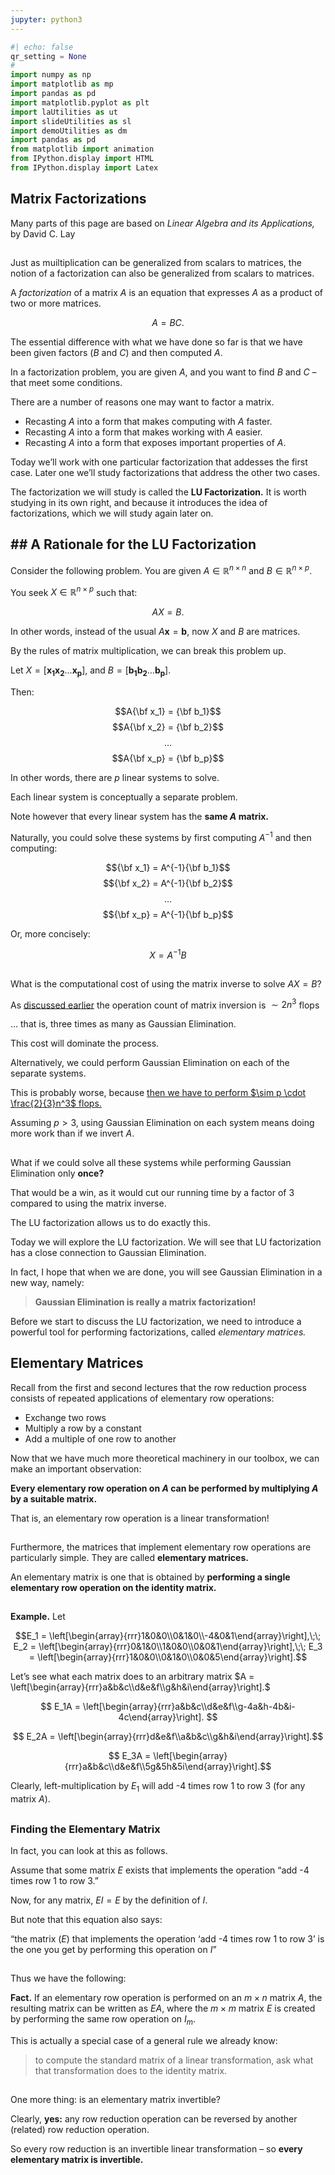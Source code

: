 ```yaml
---
jupyter: python3
---
```

```python
#| echo: false
qr_setting = None
#
import numpy as np
import matplotlib as mp
import pandas as pd
import matplotlib.pyplot as plt
import laUtilities as ut
import slideUtilities as sl
import demoUtilities as dm
import pandas as pd
from matplotlib import animation
from IPython.display import HTML
from IPython.display import Latex

```
<!--
This comment somehow suppresses the title page
-->
## Matrix Factorizations

:::: {.content-hidden when-profile="slides"}
::: {.column-margin}
Many parts of this page are based on _Linear Algebra and its
Applications,_ by David C. Lay
:::
::::

::: {.content-visible when-profile="slides"}
##
:::

Just as muiltiplication can be generalized from scalars to matrices, the notion of a factorization can also be generalized from scalars to matrices.

A _factorization_ of a matrix $A$ is an equation that expresses $A$ as a product of two or more matrices.  

$$A = BC.$$




::: {.fragment}
The essential difference with what we have done so far is that we have been given factors ($B$ and $C$) and then computed $A$.  

In a factorization problem, you are given $A$, and you want to find $B$ and $C$ -- that meet some conditions.
:::

::: {.fragment}
There are a number of reasons one may want to factor a matrix.

* Recasting $A$ into a form that makes computing with $A$ faster.
* Recasting $A$ into a form that makes working with $A$ easier.
* Recasting $A$ into a form that exposes important properties of $A$.
:::

::: {.fragment}
Today we'll work with one particular factorization that addesses the first case.   Later one we'll study factorizations that address the other two cases.
:::

::: {.fragment}
The factorization we will study is called the __LU Factorization.__  It is worth studying in its own right, and because it introduces the idea of factorizations, which we will study again later on.
:::

## ## A Rationale for the LU Factorization

::: {.fragment}
Consider the following problem.  You are given $A \in \mathbb{R}^{n\times n}$ and $B \in \mathbb{R}^{n\times p}$. 

You seek $X \in \mathbb{R}^{n\times p}$ such that:

$$ AX = B. $$

In other words, instead of the usual $A\mathbf{x} = \mathbf{b}$, now $X$ and $B$ are matrices.
:::

::: {.fragment}
By the rules of matrix multiplication, we can break this problem up.

Let $X = [\mathbf{x_1} \mathbf{x_2} \dots \mathbf{x_p}],$ and $B = [\mathbf{b_1} \mathbf{b_2} \dots \mathbf{b_p}]$.

Then:

$$A{\bf x_1} = {\bf b_1}$$
$$A{\bf x_2} = {\bf b_2}$$
$$\dots$$
$$A{\bf x_p} = {\bf b_p}$$
:::

::: {.fragment}
In other words, there are $p$ linear systems to solve.

Each linear system is conceptually a separate problem.

Note however that every linear system has the __same $A$ matrix.__
:::

::: {.fragment}
Naturally, you could solve these systems by first computing $A^{-1}$ and then computing:

$${\bf x_1} = A^{-1}{\bf b_1}$$
$${\bf x_2} = A^{-1}{\bf b_2}$$
$$\dots$$
$${\bf x_p} = A^{-1}{\bf b_p}$$

Or, more concisely:

$$ X = A^{-1}B $$
:::

::: {.content-visible when-profile="slides"}
##
:::

What is the computational cost of using the matrix inverse to solve $AX = B$?   

As [discussed earlier](https://mcrovella.github.io/CS132-Geometric-Algorithms/L10MatrixInverse.html#matrices-larger-than-2-times-2) the operation count of matrix inversion is  $\sim 2n^3$ flops 

... that is, three times as many as Gaussian Elimination.

This cost will dominate the process.

::: {.fragment}
Alternatively, we could perform Gaussian Elimination on each of the separate systems.  

This is probably worse, because [then we have to perform $\sim p \cdot \frac{2}{3}n^3$ flops.](https://mcrovella.github.io/CS132-Geometric-Algorithms/L03RowReductions.html#the-cost-of-gaussian-elimination)  

Assuming $p > 3$, using Gaussian Elimination on each system means doing more work than if we invert $A$.
:::

::: {.content-visible when-profile="slides"}
##
:::

What if we could solve all these systems while performing Gaussian Elimination only __once?__ 

That would be a win, as it would cut our running time by a factor of 3 compared to using the matrix inverse.

::: {.fragment}
The LU factorization allows us to do exactly this.
:::

::: {.fragment}
Today we will explore the LU factorization.   We will see that LU factorization has a close connection to Gaussian Elimination.

In fact, I hope that when we are done, you will see Gaussian Elimination in a new way, namely:
    
> __Gaussian Elimination is really a matrix factorization!__
:::

::: {.fragment}
Before we start to discuss the LU factorization, we need to introduce a powerful tool for performing factorizations, called _elementary matrices._
:::

## Elementary Matrices

::: {.fragment}
Recall from the first and second lectures that the row reduction process consists of repeated applications of elementary row operations:

* Exchange two rows
* Multiply a row by a constant
* Add a multiple of one row to another
:::

::: {.fragment}
Now that we have much more theoretical machinery in our toolbox, we can make an important observation:

__Every elementary row operation on $A$ can be performed by multiplying $A$ by a suitable matrix.__
:::

::: {.fragment}
That is, an elementary row operation is a linear transformation!  
:::

::: {.content-visible when-profile="slides"}
##
:::

Furthermore, the matrices that implement elementary row operations are particularly simple.  They are called __elementary matrices.__


::: {.fragment}
An elementary matrix is one that is obtained by __performing a single elementary row operation on the identity matrix.__
:::

::: {.content-visible when-profile="slides"}
##
:::

__Example.__  Let

$$E_1 = \left[\begin{array}{rrr}1&0&0\\0&1&0\\-4&0&1\end{array}\right],\;\; E_2 = \left[\begin{array}{rrr}0&1&0\\1&0&0\\0&0&1\end{array}\right],\;\; E_3 = \left[\begin{array}{rrr}1&0&0\\0&1&0\\0&0&5\end{array}\right].$$

Let's see what each matrix does to an arbitrary matrix $A = \left[\begin{array}{rrr}a&b&c\\d&e&f\\g&h&i\end{array}\right].$

::: {.fragment}
$$ E_1A = \left[\begin{array}{rrr}a&b&c\\d&e&f\\g-4a&h-4b&i-4c\end{array}\right]. $$
:::

::: {.fragment}
$$ E_2A = \left[\begin{array}{rrr}d&e&f\\a&b&c\\g&h&i\end{array}\right].$$
:::

::: {.fragment}
$$ E_3A = \left[\begin{array}{rrr}a&b&c\\d&e&f\\5g&5h&5i\end{array}\right].$$
:::

::: {.fragment}
Clearly, left-multiplication by $E_1$ will add -4 times row 1 to row 3 (for any matrix $A$).
:::

::: {.content-visible when-profile="slides"}
##
:::

### Finding the Elementary Matrix

::: {.fragment}
In fact, you can look at this as follows.  

Assume that some matrix $E$ exists that implements the operation "add -4 times row 1 to row 3."  
:::

::: {.fragment}
Now, for any matrix, $EI = E$ by the definition of $I$.  
:::

::: {.fragment}
But note that this equation also says:

"the matrix ($E$) that implements the operation 'add -4 times row 1 to row 3' is the one you get by performing this operation on $I$"
:::

::: {.content-visible when-profile="slides"}
##
:::

Thus we have the following:

__Fact.__ If an elementary row operation is performed on an $m\times n$ matrix $A,$ the resulting matrix can be written as $EA$, where the $m\times m$ matrix $E$ is created by performing the same row operation on $I_m$.

::: {.fragment}
This is actually a special case of a general rule we already know: 

> to compute the standard matrix of a linear transformation, ask what that transformation does to the identity matrix.
:::

::: {.content-visible when-profile="slides"}
##
:::

One more thing: is an elementary matrix invertible?   

Clearly, __yes:__ any row reduction operation can be reversed by another (related) row reduction operation.   

So every row reduction is an invertible linear transformation -- so __every elementary matrix is invertible.__

::: {.fragment}

:::

::: {.fragment}

:::

::: {.fragment}

:::

::: {.fragment}

:::

::: {.fragment}

:::

::: {.fragment}

:::

::: {.fragment}

:::

::: {.fragment}

:::

::: {.fragment}

:::

::: {.fragment}

:::

::: {.fragment}

:::

::: {.fragment}

:::

::: {.fragment}

:::

::: {.fragment}

:::

::: {.fragment}

:::

::: {.fragment}

:::

::: {.fragment}

:::

::: {.fragment}

:::

::: {.fragment}

:::

::: {.fragment}

:::

::: {.fragment}

:::

::: {.fragment}

:::

::: {.fragment}

:::

::: {.fragment}

:::

::: {.fragment}

:::

::: {.fragment}

:::

::: {.fragment}

:::

::: {.fragment}

:::

::: {.fragment}

:::

::: {.fragment}

:::

::: {.fragment}

:::

::: {.fragment}

:::

::: {.fragment}

:::

::: {.fragment}

:::

::: {.fragment}

:::

::: {.fragment}

:::

::: {.fragment}

:::

::: {.fragment}

:::

::: {.fragment}

:::

::: {.fragment}

:::

::: {.fragment}

:::

::: {.fragment}

:::

::: {.fragment}

:::

::: {.fragment}

:::

::: {.fragment}

:::

::: {.fragment}

:::

::: {.fragment}

:::

::: {.fragment}

:::

::: {.fragment}

:::

::: {.fragment}

:::

::: {.fragment}

:::

::: {.fragment}

:::

::: {.fragment}

:::

::: {.fragment}

:::

::: {.fragment}

:::

::: {.fragment}

:::

::: {.fragment}

:::

::: {.fragment}

:::

